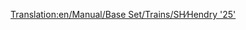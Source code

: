 [[Translation:en/Manual/Base Set/Trains/SH∕Hendry '25']]
{{de/Manual/Base Set/Trains/Züge|Image=[[File:en/Manual/Base Set/Trains/Shhendry25.png]]
|Name=SH/Hendry "25"
|Kosten=£17,578 ($35.156)
|Geschwindigkeit=128 km/h (80 mph)
|Gewicht=72 t
|Leistung=1,257 PS (932 kW)
|Betriebskosten=£1,447 ($2.894)
|Entwurf=1962
|Betriebsdauer=18
|Platz=k.A.
|Description=
|Reales-Leben=[http://en.wikipedia.org/wiki/British_Rail_Class_25 British Rail Baureihe 25] (englisch)
}}